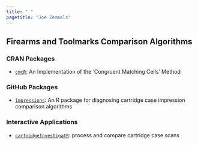 ```yaml
---
title: " "
pagetitle: "Joe Zemmels"
---
```


<link rel="stylesheet" href="styles.css" type="text/css">
<link rel="stylesheet" href="academicicons/css/academicicons.min.css"/>

## Firearms and Toolmarks Comparison Algorithms

### CRAN Packages

- [`cmcR`](https://github.com/CSAFE-ISU/cmcR): An Implementation of the 'Congruent Matching Cells' Method

### GitHub Packages

- [`impressions`](https://github.com/jzemmels/impressions): An R package for diagnosing cartridge case impression comparison algorithms

### Interactive Applications

- [`cartridgeInvestigatR`](https://jzemmels.shinyapps.io/cartridgeinvestigatR/): process and compare cartridge case scans
